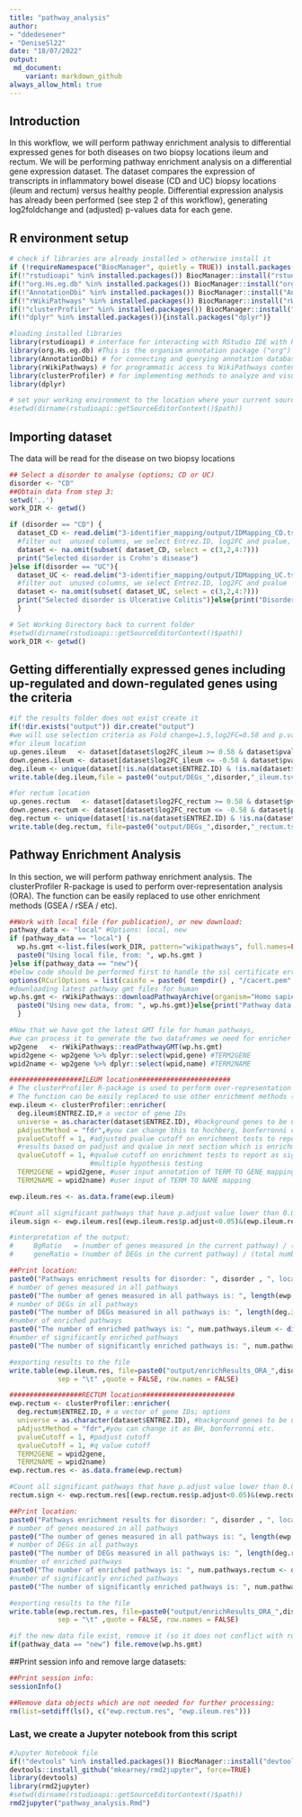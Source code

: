 ```yaml
---
title: "pathway_analysis"
author: 
- "ddedesener"
- "DeniseSl22"
date: "18/07/2022"
output:
 md_document:
    variant: markdown_github
always_allow_html: true
---
```

## Introduction
In this workflow, we will perform pathway enrichment analysis to differential expressed genes for both diseases on two biopsy locations ileum and rectum.
We will be performing pathway enrichment analysis on a differential gene expression dataset. The dataset compares the expression of transcripts in inflammatory bowel disease (CD and UC) biopsy locations (ileum and rectum) versus healthy people. Differential expression analysis has already been performed (see step 2 of this workflow), generating log2foldchange and (adjusted) p-values data for each gene.

## R environment setup
```r
# check if libraries are already installed > otherwise install it
if (!requireNamespace("BiocManager", quietly = TRUE)) install.packages("BiocManager")
if(!"rstudioapi" %in% installed.packages()) BiocManager::install("rstudioapi")
if(!"org.Hs.eg.db" %in% installed.packages()) BiocManager::install("org.Hs.eg.db")  
if(!"AnnotationDbi" %in% installed.packages()) BiocManager::install("AnnotationDbi")
if(!"rWikiPathways" %in% installed.packages()) BiocManager::install("rWikiPathways")
if(!"clusterProfiler" %in% installed.packages()) BiocManager::install("clusterProfiler") 
if(!"dplyr" %in% installed.packages()){install.packages("dplyr")}

#loading installed libraries
library(rstudioapi) # interface for interacting with RStudio IDE with R code.
library(org.Hs.eg.db) #This is the organism annotation package ("org") for Homo sapiens ("Hs"), organized as an AnnotationDbi   package ("db"), using Entrez Gene IDs ("eg") as primary key.
library(AnnotationDbi) # for connecting and querying annotation databases
library(rWikiPathways) # for programmatic access to WikiPathways content
library(clusterProfiler) # for implementing methods to analyze and visualize functional profiles of genomic data
library(dplyr)

# set your working environment to the location where your current source file is saved into.
#setwd(dirname(rstudioapi::getSourceEditorContext()$path))
```

## Importing dataset
The data will be read for the disease on two biopsy locations
```r
## Select a disorder to analyse (options; CD or UC)
disorder <- "CD"
##Obtain data from step 3:
setwd('..')
work_DIR <- getwd()

if (disorder == "CD") {
  dataset_CD <- read.delim("3-identifier_mapping/output/IDMapping_CD.tsv")
  #filter out  unused columns, we select Entrez.ID, log2FC and pvalue, remove NA values: #background genes to be used in enrichment analysis
  dataset <- na.omit(subset( dataset_CD, select = c(3,2,4:7)))
  print("Selected disorder is Crohn's disease")
}else if(disorder == "UC"){ 
  dataset_UC <- read.delim("3-identifier_mapping/output/IDMapping_UC.tsv")
  #filter out  unused columns, we select Entrez.ID, log2FC and pvalue
  dataset <- na.omit(subset( dataset_UC, select = c(3,2,4:7)))
  print("Selected disorder is Ulcerative Colitis")}else{print("Disorder not Recognised")
  }

# Set Working Directory back to current folder
#setwd(dirname(rstudioapi::getSourceEditorContext()$path))
work_DIR <- getwd()
```

## Getting differentially expressed genes including up-regulated and down-regulated genes using the criteria
```r
#if the results folder does not exist create it 
if(!dir.exists("output")) dir.create("output")
#we will use selection criteria as Fold change=1.5,log2FC=0.58 and p.value < 0.05
#for ileum location
up.genes.ileum   <- dataset[dataset$log2FC_ileum >= 0.58 & dataset$pvalue_ileum < 0.05, 2] 
down.genes.ileum <- dataset[dataset$log2FC_ileum <= -0.58 & dataset$pvalue_ileum < 0.05, 2] 
deg.ileum <- unique(dataset[!is.na(dataset$ENTREZ.ID) & !is.na(dataset$pvalue_ileum) & dataset$pvalue_ileum < 0.05 & abs(dataset$log2FC_ileum) > 0.58,c(1:4)])
write.table(deg.ileum,file = paste0("output/DEGs_",disorder,"_ileum.tsv"),sep="\t", quote=FALSE, row.names = FALSE)

#for rectum location
up.genes.rectum   <- dataset[dataset$log2FC_rectum >= 0.58 & dataset$pvalue_rectum < 0.05, 2] 
down.genes.rectum <- dataset[dataset$log2FC_rectum <= -0.58 & dataset$pvalue_rectum < 0.05, 2] 
deg.rectum <- unique(dataset[!is.na(dataset$ENTREZ.ID) & !is.na(dataset$pvalue_rectum) & dataset$pvalue_rectum < 0.05 & abs(dataset$log2FC_rectum) > 0.58,c(1,2,5,6)])
write.table(deg.rectum, file=paste0("output/DEGs_",disorder,"_rectum.tsv"),sep="\t", quote=FALSE, row.names = FALSE)

```

## Pathway Enrichment Analysis
In this section, we will perform pathway enrichment analysis. The clusterProfiler R-package is used to perform over-representation analysis (ORA). The function can be easily replaced to use other enrichment methods (GSEA / rSEA / etc). 
```r
##Work with local file (for publication), or new download:
pathway_data <- "local" #Options: local, new
if (pathway_data == "local") {
  wp.hs.gmt <-list.files(work_DIR, pattern="wikipathways", full.names=FALSE)
  paste0("Using local file, from: ", wp.hs.gmt )
}else if(pathway_data == "new"){ 
#below code should be performed first to handle the ssl certificate error while downloading pathways 
options(RCurlOptions = list(cainfo = paste0( tempdir() , "/cacert.pem" ), ssl.verifypeer = FALSE))
#downloading latest pathway gmt files for human 
wp.hs.gmt <- rWikiPathways::downloadPathwayArchive(organism="Homo sapiens", format = "gmt")
  paste0("Using new data, from: ", wp.hs.gmt)}else{print("Pathway data type not recognized")
  }

#Now that we have got the latest GMT file for human pathways, 
#we can process it to generate the two dataframes we need for enricher
wp2gene   <- rWikiPathways::readPathwayGMT(wp.hs.gmt)
wpid2gene <- wp2gene %>% dplyr::select(wpid,gene) #TERM2GENE
wpid2name <- wp2gene %>% dplyr::select(wpid,name) #TERM2NAME

##################ILEUM location#######################
# The clusterProfiler R-package is used to perform over-representation analysis (ORA)
# The function can be easily replaced to use other enrichment methods (GSEA / rSEA / etc). 
ewp.ileum <- clusterProfiler::enricher(
  deg.ileum$ENTREZ.ID,# a vector of gene IDs
  universe = as.character(dataset$ENTREZ.ID), #background genes to be used in enrichment analysis
  pAdjustMethod = "fdr",#you can change this to hochberg, bonferronni or none etc.
  pvalueCutoff = 1, #adjusted pvalue cutoff on enrichment tests to report, we set it a wider criteria then we will filter out
  #results based on padjust and qvalue in next section which is enrichment result visualization
  qvalueCutoff = 1, #qvalue cutoff on enrichment tests to report as significant, 
                    #multiple hypothesis testing
  TERM2GENE = wpid2gene, #user input annotation of TERM TO GENE mapping
  TERM2NAME = wpid2name) #user input of TERM TO NAME mapping

ewp.ileum.res <- as.data.frame(ewp.ileum) 

#Count all significant pathways that have p.adjust value lower than 0.05 and qvalue<0.02
ileum.sign <- ewp.ileum.res[(ewp.ileum.res$p.adjust<0.05)&(ewp.ileum.res$qvalue<0.02),]

#interpretation of the output: 
#     BgRatio   = (number of genes measured in the current pathway) / (number of genes measured in all pathways)
#     geneRatio = (number of DEGs in the current pathway) / (total number of DEGs in all pathways)

##Print location:
paste0("Pathways enrichment results for disorder: ", disorder , ", location: ILEUM")
# number of genes measured in all pathways
paste0("The number of genes measured in all pathways is: ", length(ewp.ileum@universe))
# number of DEGs in all pathways
paste0("The number of DEGs measured in all pathways is: ", length(deg.ileum$ENTREZ.ID[deg.ileum$ENTREZ.ID %in% unique(wp2gene$gene)]))
#number of enriched pathways
paste0("The number of enriched pathways is: ", num.pathways.ileum <- dim(ewp.ileum.res)[1])
#number of significantly enriched pathways
paste0("The number of significantly enriched pathways is: ", num.pathways.ileum.sign <- dim(ileum.sign)[1])

#exporting results to the file
write.table(ewp.ileum.res, file=paste0("output/enrichResults_ORA_",disorder,"_ileum.tsv"),
            sep = "\t" ,quote = FALSE, row.names = FALSE)

##################RECTUM location#######################
ewp.rectum <- clusterProfiler::enricher(
  deg.rectum$ENTREZ.ID, # a vector of gene IDs; options
  universe = as.character(dataset$ENTREZ.ID), #background genes to be used in enrichment analysis
  pAdjustMethod = "fdr",#you can change it as BH, bonferronni etc.
  pvalueCutoff = 1, #padjust cutoff
  qvalueCutoff = 1, #q value cutoff 
  TERM2GENE = wpid2gene,
  TERM2NAME = wpid2name)
ewp.rectum.res <- as.data.frame(ewp.rectum) 

#Count all significant pathways that have p.adjust value lower than 0.05 and qvalue<0.02
rectum.sign <- ewp.rectum.res[(ewp.rectum.res$p.adjust<0.05)&(ewp.rectum.res$qvalue<0.02),]

##Print location:
paste0("Pathways enrichment results for disorder: ", disorder , ", location: RECTUM")
# number of genes measured in all pathways
paste0("The number of genes measured in all pathways is: ", length(ewp.rectum@universe))
# number of DEGs in all pathways
paste0("The number of DEGs measured in all pathways is: ", length(deg.rectum$ENTREZ.ID[deg.rectum$ENTREZ.ID %in% unique(wp2gene$gene)]))
#number of enriched pathways
paste0("The number of enriched pathways is: ", num.pathways.rectum <- dim(ewp.rectum.res)[1])
#number of significantly enriched pathways
paste0("The number of significantly enriched pathways is: ", num.pathways.rectum.sign <- dim(rectum.sign)[1])

#exporting results to the file
write.table(ewp.rectum.res, file=paste0("output/enrichResults_ORA_",disorder,"_rectum.tsv"),
            sep = "\t" ,quote = FALSE, row.names = FALSE)

#if the new data file exist, remove it (so it does not conflict with running the code against the local file) 
if(pathway_data == "new") file.remove(wp.hs.gmt)
```

##Print session info and remove large datasets:
```r
##Print session info:
sessionInfo()

##Remove data objects which are not needed for further processing:
rm(list=setdiff(ls(), c("ewp.rectum.res", "ewp.ileum.res")))
```

### Last, we create a Jupyter notebook from this script
```r
#Jupyter Notebook file
if(!"devtools" %in% installed.packages()) BiocManager::install("devtools")
devtools::install_github("mkearney/rmd2jupyter", force=TRUE)
library(devtools)
library(rmd2jupyter)
#setwd(dirname(rstudioapi::getSourceEditorContext()$path))
rmd2jupyter("pathway_analysis.Rmd")
```
